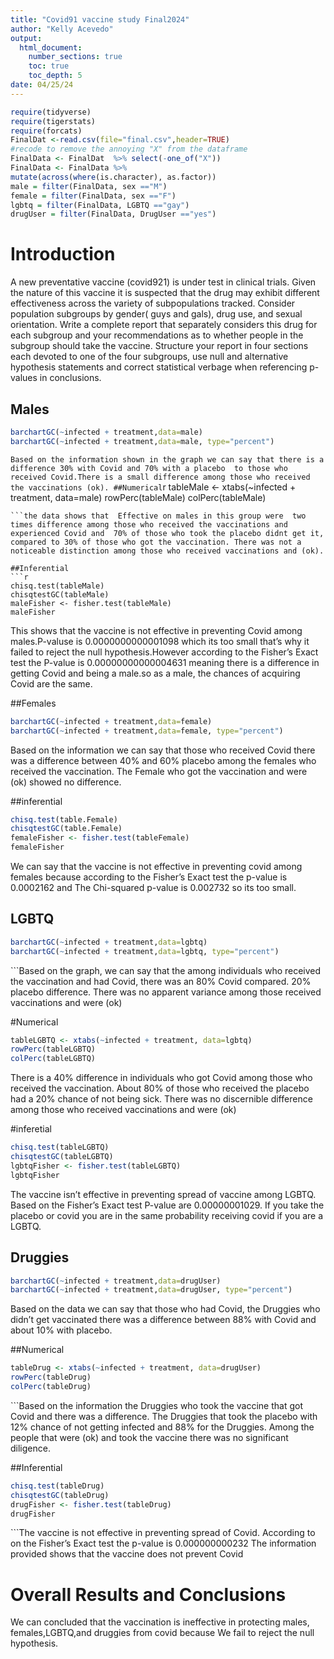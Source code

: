 ```yaml
---
title: "Covid91 vaccine study Final2024"
author: "Kelly Acevedo"
output: 
  html_document:
    number_sections: true
    toc: true
    toc_depth: 5
date: 04/25/24 
---
```


```r
require(tidyverse)
require(tigerstats)
require(forcats)
FinalDat <-read.csv(file="final.csv",header=TRUE)
#recode to remove the annoying "X" from the dataframe
FinalData <- FinalDat  %>% select(-one_of("X"))
FinalData <- FinalData %>%
mutate(across(where(is.character), as.factor))
male = filter(FinalData, sex =="M")
female = filter(FinalData, sex =="F")
lgbtq = filter(FinalData, LGBTQ =="gay")
drugUser = filter(FinalData, DrugUser =="yes")

```


# Introduction

A new  preventative vaccine (covid921) is under test in clinical trials. Given the nature of this vaccine it is suspected that the drug may exhibit different effectiveness across the variety of subpopulations tracked. Consider population subgroups by gender( guys and gals), drug use, and sexual orientation. Write a complete report that separately considers this drug for each subgroup and your recommendations as to whether people in the subgroup should take the vaccine. Structure your report in four sections each devoted to one of the four subgroups, use null and alternative hypothesis statements and correct statistical verbage when referencing p-values in conclusions.

## Males

```r
barchartGC(~infected + treatment,data=male)
barchartGC(~infected + treatment,data=male, type="percent")
```
```Based on the information shown in the graph we can say that there is a difference 30% with Covid and 70% with a placebo 
to those who received Covid.There is a small difference among those who received the vaccinations (ok).
##Numerical
```r
tableMale <- xtabs(~infected + treatment, data=male)
rowPerc(tableMale)
colPerc(tableMale)
```
```the data shows that  Effective on males in this group were  two times difference among those who received the vaccinations and experienced Covid and  70% of those who took the placebo didnt get it, compared to 30% of those who got the vaccination. There was not a noticeable distinction among those who received vaccinations and (ok).

##Inferential 
```r
chisq.test(tableMale)
chisqtestGC(tableMale)
maleFisher <- fisher.test(tableMale)
maleFisher
```
This shows that the vaccine is not effective in preventing Covid among males.P-valuse is 0.0000000000001098 which its too small that's why it failed to reject the null hypothesis.However according to the Fisher's Exact test the P-value is 0.00000000000004631 meaning there is a difference in getting Covid and being a male.so as a male, the chances of acquiring Covid are the same.




##Females
```r
barchartGC(~infected + treatment,data=female)
barchartGC(~infected + treatment,data=female, type="percent")
```

Based on the information we can say that those who received Covid there was a difference between 40% and 60% placebo among the females who received the vaccination. The Female who got the vaccination and were (ok) showed no difference.


##inferential 
```r
chisq.test(table.Female)
chisqtestGC(table.Female)
femaleFisher <- fisher.test(tableFemale)
femaleFisher
```
We can say that the vaccine is not effective in preventing covid among females because according to the Fisher's Exact test the p-value is 0.0002162 and The Chi-squared p-value is 0.002732 so its too small.

## LGBTQ

```r
barchartGC(~infected + treatment,data=lgbtq)
barchartGC(~infected + treatment,data=lgbtq, type="percent")
```
```Based on the graph, we can say that the among individuals who received the vaccination and had Covid, there was an 80% Covid compared. 20% placebo difference. There was no apparent variance among those received vaccinations and were (ok)

#Numerical

```r
tableLGBTQ <- xtabs(~infected + treatment, data=lgbtq)
rowPerc(tableLGBTQ)
colPerc(tableLGBTQ)
```
There is a 40% difference in individuals who got Covid among those who received the vaccination. About 80% of those who received the placebo had a 20% chance of not being sick. There was no discernible difference among those who received vaccinations and were (ok)

#inferetial 

```r
chisq.test(tableLGBTQ)
chisqtestGC(tableLGBTQ)
lgbtqFisher <- fisher.test(tableLGBTQ)
lgbtqFisher
```
The vaccine isn't effective in preventing spread of vaccine among LGBTQ. Based on the Fisher's Exact test P-value are 0.00000001029. If you take the placebo or covid you are in the same probability receiving covid if you are a LGBTQ.



## Druggies


```r
barchartGC(~infected + treatment,data=drugUser)
barchartGC(~infected + treatment,data=drugUser, type="percent")
```

Based on the data we can say that those who had Covid, the Druggies who didn't get vaccinated there was a difference between 88% with Covid and about 10% with placebo.

##Numerical 

```r
tableDrug <- xtabs(~infected + treatment, data=drugUser)
rowPerc(tableDrug)
colPerc(tableDrug)
```
```Based on the information the Druggies who took the vaccine that got Covid and there was a difference. The Druggies that took the placebo with 12% chance of not getting infected and 88% for the Druggies. Among the people that were (ok) and took the vaccine there was no significant diligence.

##Inferential
```r
chisq.test(tableDrug)
chisqtestGC(tableDrug)
drugFisher <- fisher.test(tableDrug)
drugFisher
```
```The vaccine is not effective in preventing spread of Covid. According to on the Fisher's Exact test the p-value is 0.000000000232 The information provided shows that the vaccine does not prevent Covid


# Overall Results and Conclusions

We can concluded that the vaccination is ineffective in protecting males, females,LGBTQ,and druggies from covid because We fail to reject the null hypothesis.
